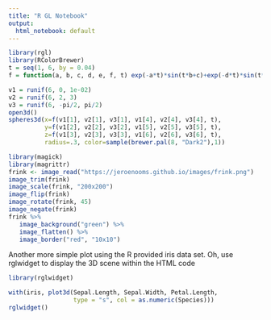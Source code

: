 ```yaml
---
title: "R GL Notebook"
output:
  html_notebook: default
---
```

```r
library(rgl)
library(RColorBrewer)
t = seq(1, 6, by = 0.04)
f = function(a, b, c, d, e, f, t) exp(-a*t)*sin(t*b+c)+exp(-d*t)*sin(t*e+f)

v1 = runif(6, 0, 1e-02)
v2 = runif(6, 2, 3)
v3 = runif(6, -pi/2, pi/2)
open3d()
spheres3d(x=f(v1[1], v2[1], v3[1], v1[4], v2[4], v3[4], t),
          y=f(v1[2], v2[2], v3[2], v1[5], v2[5], v3[5], t),
          z=f(v1[3], v2[3], v3[3], v1[6], v2[6], v3[6], t),
          radius=.3, color=sample(brewer.pal(8, "Dark2"),1))
```

```r
library(magick)
library(magrittr)
frink <- image_read("https://jeroenooms.github.io/images/frink.png")
image_trim(frink)
image_scale(frink, "200x200")
image_flip(frink)
image_rotate(frink, 45)
image_negate(frink)
frink %>% 
   image_background("green") %>% 
   image_flatten() %>% 
   image_border("red", "10x10")

```

Another more simple plot using the R provided iris data set. Oh, use rglwidget to display the 3D scene within the HTML code
```r
library(rglwidget)
```

```r
with(iris, plot3d(Sepal.Length, Sepal.Width, Petal.Length, 
                  type = "s", col = as.numeric(Species)))
rglwidget()
```


